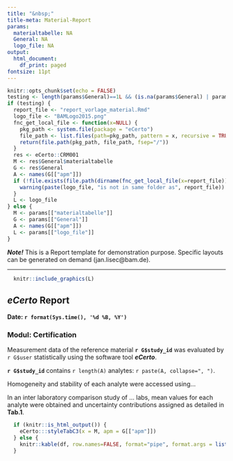 ```yaml
---
title: "&nbsp;"
title-meta: Material-Report
params:
  materialtabelle: NA
  General: NA
  logo_file: NA
output:
  html_document:
    df_print: paged
fontsize: 11pt
---
```


```r
knitr::opts_chunk$set(echo = FALSE)
testing <- length(params$General)==1L && (is.na(params$General) | params$General=="NA")
if (testing) {
  report_file <- "report_vorlage_material.Rmd"
  logo_file <- "BAMLogo2015.png"
  fnc_get_local_file <- function(x=NULL) {
    pkg_path <- system.file(package = "eCerto")
    file_path <- list.files(path=pkg_path, pattern = x, recursive = TRUE)[1]
    return(file.path(pkg_path, file_path, fsep="/"))
  }
  res <- eCerto::CRM001
  M <- res$General$materialtabelle
  G <- res$General
  A <- names(G[["apm"]])
  if (!file.exists(file.path(dirname(fnc_get_local_file(x=report_file)), logo_file))) {
    warning(paste(logo_file, "is not in same folder as", report_file))
  }
  L <- logo_file
} else {
  M <- params[["materialtabelle"]]
  G <- params[["General"]]
  A <- names(G[["apm"]])
  L <- params[["logo_file"]]
}
```

***Note!*** 
This is a Report template for demonstration purpose. Specific layouts can be 
generated on demand (jan.lisec@bam.de).

---

```r
  knitr::include_graphics(L)
```

## ***eCerto*** Report

**Date: `r format(Sys.time(), '%d %B, %Y')`**

### Modul: Certification

Measurement data of the reference material **`r G$study_id`** was evaluated by 
`r G$user` statistically using the software tool ***eCerto***. 

**`r G$study_id`** contains `r length(A)` analytes: `r paste(A, collapse=", ")`.

Homogeneity and stability of each analyte were accessed using...

In an inter laboratory comparison study of ... labs, mean values for each 
analyte were obtained and uncertainty contributions assigned as detailed 
in **Tab.1**.

```r
  if (knitr::is_html_output()) {
    eCerto:::styleTabC3(x = M, apm = G[["apm"]])
  } else {
    knitr::kable(df, row.names=FALSE, format="pipe", format.args = list(decimal.mark = "."))
  }
```

